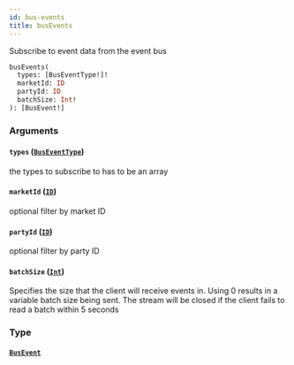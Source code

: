 ```yaml
---
id: bus-events
title: busEvents
---
```



Subscribe to event data from the event bus

```graphql
busEvents(
  types: [BusEventType!]!
  marketId: ID
  partyId: ID
  batchSize: Int!
): [BusEvent!]
```


### Arguments

#### `types` ([`BusEventType`](/docs/v0.47/graphql/enums/bus-event-type))

the types to subscribe to has to be an array


#### `marketId` ([`ID`](/docs/v0.47/graphql/scalars/id))

optional filter by market ID


#### `partyId` ([`ID`](/docs/v0.47/graphql/scalars/id))

optional filter by party ID


#### `batchSize` ([`Int`](/docs/v0.47/graphql/scalars/int))

Specifies the size that the client will receive events in. Using 0 results in a variable batch size being sent. The stream will be closed if the client fails to read a batch within 5 seconds


### Type

#### [`BusEvent`](/docs/v0.47/graphql/objects/bus-event) 






